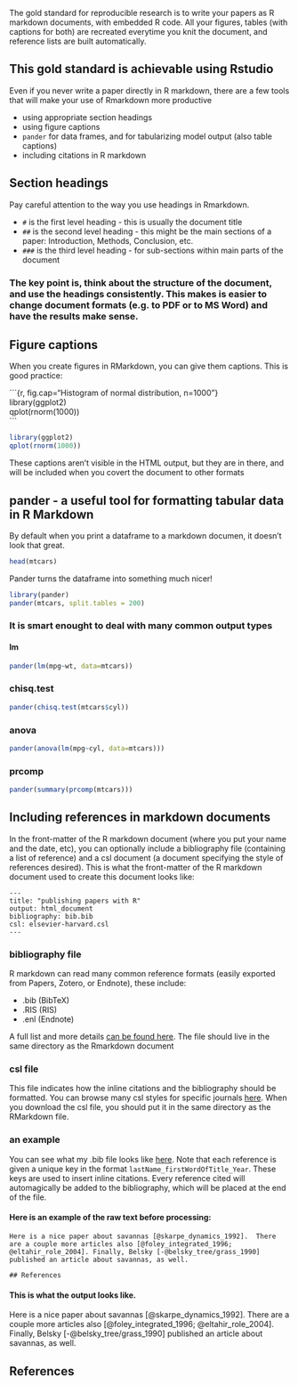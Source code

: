 The gold standard for reproducible research is to write your papers as R markdown documents, with embedded R code. All your figures, tables (with captions for both) are recreated everytime you knit the document, and reference lists are built automatically. 

## This gold standard is achievable using Rstudio

Even if you never write a paper directly in R markdown, there are a few tools that will make your use of Rmarkdown more productive

*   using appropriate section headings
*   using figure captions
*  `pander` for data frames, and for tabularizing model output (also table captions)
*  including citations in R markdown


## Section headings

Pay careful attention to the way you use headings in Rmarkdown.  

*  `#` is the first level heading - this is usually the document title
*  `##` is the second level heading - this might be the main sections of a paper: Introduction, Methods, Conclusion, etc.
*  `###` is the third level heading - for sub-sections within main parts of the document

### The key point is, think about the structure of the document, and use the headings consistently.  This makes is easier to change document formats (e.g. to PDF or to MS Word) and have the results make sense.

## Figure captions

When you create figures in RMarkdown, you can give them captions.  This is good practice:

\`\`\`{r, fig.cap="Histogram of normal distribution, n=1000"}<br>
library(ggplot2)</br>
qplot(rnorm(1000))</br>
\`\`\`

```r
library(ggplot2)
qplot(rnorm(1000))
```

These captions aren't visible in the HTML output, but they are in there, and will be included when you covert the document to other formats

## pander - a useful tool for formatting tabular data in R Markdown

By default when you print a dataframe to a markdown documen, it doesn't look that great. 

```r
head(mtcars)
```


Pander turns the dataframe into something much nicer!

```r
library(pander)
pander(mtcars, split.tables = 200)
```

### It is smart enought to deal with many common output types

#### lm
```r
pander(lm(mpg~wt, data=mtcars))
```


### chisq.test
```r
pander(chisq.test(mtcars$cyl))
```

### anova
```r
pander(anova(lm(mpg~cyl, data=mtcars)))
```

### prcomp

```r
pander(summary(prcomp(mtcars)))
```



## Including references in markdown documents

In the front-matter of the R markdown document (where you put your name and the date, etc), you can optionally include a bibliography file (containing a list of reference) and a csl document (a document specifying the style of references desired).  This is what the front-matter of the R markdown document used to create this document looks like: 

```{}
---
title: "publishing papers with R"
output: html_document
bibliography: bib.bib
csl: elsevier-harvard.csl
---
```

### bibliography file

R markdown can read many common reference formats (easily exported from Papers, Zotero, or Endnote), these include:

*  .bib (BibTeX)
*  .RIS (RIS)
*  .enl (Endnote)

A full list and more details [can be found here](http://rmarkdown.rstudio.com/authoring_bibliographies_and_citations.html). The file should live in the same directory as the Rmarkdown document

### csl file

This file indicates how the inline citations and the bibliography should be formatted.  You can browse many csl styles for specific journals [here](http://zotero.org/styles).  When you download the csl file, you should put it in the same directory as the RMarkdown file. 

### an example

You can see what my .bib file looks like [here](bib.bib).  Note that each reference is given a unique key in the format `lastName_firstWordOfTitle_Year`.  These keys are used to insert inline citations. Every reference cited will automagically be added to the bibliography, which will be placed at the end of the file. 

#### Here is an example of the raw text before processing:

```{}
Here is a nice paper about savannas [@skarpe_dynamics_1992].  There are a couple more articles also [@foley_integrated_1996; @eltahir_role_2004]. Finally, Belsky [-@belsky_tree/grass_1990] published an article about savannas, as well. 

## References
```
#### This is what the output looks like.

Here is a nice paper about savannas [@skarpe_dynamics_1992].  There are a couple more articles also [@foley_integrated_1996; @eltahir_role_2004]. Finally, Belsky [-@belsky_tree/grass_1990] published an article about savannas, as well. 

## References

 
